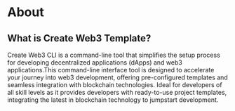 # About

## What is Create Web3 Template?

Create Web3 CLI is a command-line tool that simplifies the setup process for developing decentralized applications (dApps) and web3 applications.This command-line interface tool is designed to accelerate your journey into web3 development, offering pre-configured templates and seamless integration with blockchain technologies. Ideal for developers of all skill levels as it provides developers with ready-to-use project templates, integrating the latest in blockchain technology to jumpstart development.
